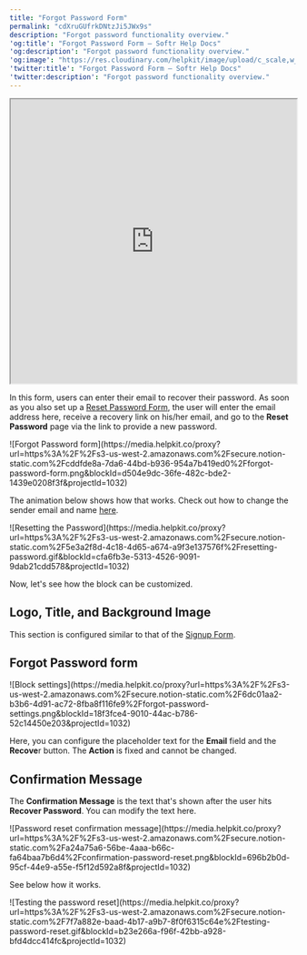 ```yaml
---
title: "Forgot Password Form"
permalink: "cdXruGUfrkDNtzJi5JWx9s"
description: "Forgot password functionality overview."
'og:title': "Forgot Password Form – Softr Help Docs"
'og:description': "Forgot password functionality overview."
'og:image': "https://res.cloudinary.com/helpkit/image/upload/c_scale,w_700,q_auto/v1674219840/softrdocs_meta_OG_Image_Url_258f31c013.png"
'twitter:title': "Forgot Password Form – Softr Help Docs"
'twitter:description': "Forgot password functionality overview."
---
```

<iframe src="https://www.youtube.com/embed/YEdfVQg2dAs?rel=0" width="100%" height="500px" title="YouTube video"></iframe>

In this form, users can enter their email to recover their password. As soon as you also set up a [Reset Password Form](/add-and-manage-users/pxnkp9H3qyEVMF6XUceqnj/reset-password-form/1Z48Ai2XvMX3JwuSq9ZU38), the user will enter the email address here, receive a recovery link on his/her email, and go to the **Reset Password** page via the link to provide a new password.
<Frame caption="Forgot Password form">![Forgot Password form](https://media.helpkit.co/proxy?url=https%3A%2F%2Fs3-us-west-2.amazonaws.com%2Fsecure.notion-static.com%2Fcddfde8a-7da6-44bd-b936-954a7b419ed0%2Fforgot-password-form.png&blockId=d504e9dc-36fe-482c-bde2-1439e0208f3f&projectId=1032)</Frame>

The animation below shows how that works.
<Tip>Check out how to change the sender email and name [here](/application-settings/n3K2UEfpC9BpHgakMzUU5Y/general-settings/7YdGy1J8X2tjJSv8BGvWQU).</Tip>
<Frame caption="Resetting the Password">![Resetting the Password](https://media.helpkit.co/proxy?url=https%3A%2F%2Fs3-us-west-2.amazonaws.com%2Fsecure.notion-static.com%2F5e3a2f8d-4c18-4d65-a674-a9f3e137576f%2Fresetting-password.gif&blockId=cfa6fb3e-5313-4526-9091-9dab21cdd578&projectId=1032)</Frame>

Now, let's see how the block can be customized.

## Logo, Title, and Background Image

This section is configured similar to that of the [Signup Form](/add-and-manage-users/pxnkp9H3qyEVMF6XUceqnj/signup-form/tPe3uxmdcUNeFYuaLTR1o9).

## Forgot Password form
<Frame caption="Block settings">![Block settings](https://media.helpkit.co/proxy?url=https%3A%2F%2Fs3-us-west-2.amazonaws.com%2Fsecure.notion-static.com%2F6dc01aa2-b3b6-4d91-ac72-8fba8f116fe9%2Fforgot-password-settings.png&blockId=18f3fce4-9010-44ac-b786-52c14450e203&projectId=1032)</Frame>

Here, you can configure the placeholder text for the **Email** field and the **Recove**r button. The **Action** is fixed and cannot be changed.

## Confirmation Message

The **Confirmation Message** is the text that's shown after the user hits **Recover Password**. You can modify the text here.
<Frame caption="Password reset confirmation message">![Password reset confirmation message](https://media.helpkit.co/proxy?url=https%3A%2F%2Fs3-us-west-2.amazonaws.com%2Fsecure.notion-static.com%2Fa24a75a6-56be-4aaa-b66c-fa64baa7b6d4%2Fconfirmation-password-reset.png&blockId=696b2b0d-95cf-44e9-a55e-f5f12d592a8f&projectId=1032)</Frame>

See below how it works.
<Frame caption="Testing the password reset">![Testing the password reset](https://media.helpkit.co/proxy?url=https%3A%2F%2Fs3-us-west-2.amazonaws.com%2Fsecure.notion-static.com%2F7f7a882e-baad-4b17-a9b7-8f0f6315c64e%2Ftesting-password-reset.gif&blockId=b23e266a-f96f-42bb-a928-bfd4dcc414fc&projectId=1032)</Frame>